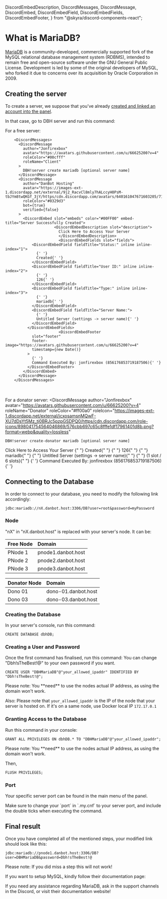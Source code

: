   DiscordEmbedDescription,
  DiscordMessages,
  DiscordMessage,
  DiscordEmbed,
  DiscordEmbedField,
  DiscordEmbedFields,
  DiscordEmbedFooter,
} from "@skyra/discord-components-react";

# What is MariaDB?

[MariaDB](https://mariadb.org/) is a community-developed, commercially supported fork of the MySQL relational database management system (RDBMS), intended to remain free and open-source software under the GNU General Public License. Development is led by some of the original developers of MySQL, who forked it due to concerns over its acquisition by Oracle Corporation in 2009.

<Redirect
  href="https://en.wikipedia.org/wiki/MariaDB"
  label="Source: Wikipedia"
/>

## Creating the server

To create a server, we suppose that you've already [created and linked an account into the panel](/getting-started).

In that case, go to DBH server and run this command:

For a free server:

        <DiscordMessages>
          <DiscordMessage
            author="Jonfirexbox"
            avatar="https://avatars.githubusercontent.com/u/66625200?v=4"
            roleColor="#00cfff"
            roleName="Client"
          >
            DBH!server create mariadb [optional server name]
          </DiscordMessage>
          <DiscordMessage
            author="DanBot Hosting"
            avatar="https://images-ext-1.discordapp.net/external/9j2_RacvCl8mly7hALccyH0PsM-tbJYm8twQKGf_3jY/https/cdn.discordapp.com/avatars/640161047671603205/718aa5783508125a02e3b244a1bf096e.png"
            roleColor="#0329d3"
            bot={true}
            verified={false}
          >
            <DiscordEmbed slot="embeds" color="#00FF00" embed-title="Server Successfully Created">
    					  <DiscordEmbedDescription slot="description">
    						Click Here to Access Your Server
    						</DiscordEmbedDescription>
    						<DiscordEmbedFields slot="fields">
                <DiscordEmbedField fieldTitle="Status:" inline inline-index="1">
                  {' '}
                  Created{' '}
                </DiscordEmbedField>
                <DiscordEmbedField fieldTitle="User ID:" inline inline-index="2">
                  {' '}
                  126{' '}
                </DiscordEmbedField>
                <DiscordEmbedField fieldTitle="Type:" inline inline-index="3">
                  {' '}
                  mariadb{' '}
                </DiscordEmbedField>
                <DiscordEmbedField fieldTitle="Server Name:">
                  {' '}
                  Untitled Server (settings -> server name){' '}
                </DiscordEmbedField>
              </DiscordEmbedFields>
    						<DiscordEmbedFooter
                slot="footer"
                footer-image="https://avatars.githubusercontent.com/u/66625200?v=4"
                timestamp={new Date()}
              >
                {' '}
                Command Executed By: jonfirexbox (856176853719187506){' '}
              </DiscordEmbedFooter>
            </DiscordEmbed>
          </DiscordMessage>
        </DiscordMessages>

<br></br>
For a donator server:
<DiscordMessages>
  <DiscordMessage
    author="Jonfirexbox"
    avatar="https://avatars.githubusercontent.com/u/66625200?v=4"
    roleName="Donator"
    roleColor="#ff00a0"
    roleIcon="https://images-ext-1.discordapp.net/external/jcxosamsnMQwF-XU7dDsYt5Mz_ti0BRJc5pzpGSDPQ0/https/cdn.discordapp.com/role-icons/898041754564046869/576cbb697c65c8fffe1df17961401d8b.png?format=webp&quality=lossless"
  >
    DBH!server create-donator mariadb [optional server name]
  </DiscordMessage>
  <DiscordMessage
    author="DanBot Hosting"
    avatar="https://images-ext-1.discordapp.net/external/9j2_RacvCl8mly7hALccyH0PsM-tbJYm8twQKGf_3jY/https/cdn.discordapp.com/avatars/640161047671603205/718aa5783508125a02e3b244a1bf096e.png"
    roleColor="#0329d3"
    bot={true}
    verified={false}
  >
    <DiscordEmbed
      slot="embeds"
      color="#00FF00"
      embed-title="Server Successfully Created"
    >
      <DiscordEmbedDescription slot="description">
        Click Here to Access Your Server
      </DiscordEmbedDescription>
      <DiscordEmbedFields slot="fields">
        <DiscordEmbedField fieldTitle="Status:" inline inline-index="1">
          {" "}
          Created{" "}
        </DiscordEmbedField>
        <DiscordEmbedField fieldTitle="User ID:" inline inline-index="2">
          {" "}
          126{" "}
        </DiscordEmbedField>
        <DiscordEmbedField fieldTitle="Type:" inline inline-index="3">
          {" "}
          mariadb{" "}
        </DiscordEmbedField>
        <DiscordEmbedField fieldTitle="Server Name:">
          {" "}
          Untitled Server (settings -> server name){" "}
        </DiscordEmbedField>
        <DiscordEmbedField fieldTitle="Slots Used:">
          {" "}
          (1 slot / 6 slots){" "}
        </DiscordEmbedField>
      </DiscordEmbedFields>
      <DiscordEmbedFooter
        slot="footer"
        footer-image="https://avatars.githubusercontent.com/u/66625200?v=4"
        timestamp={new Date()}
      >
        {' '}
        Command Executed By: jonfirexbox (856176853719187506){' '}
      </DiscordEmbedFooter>
    </DiscordEmbed>
  </DiscordMessage>
</DiscordMessages>

## Connecting to the Database

In order to connect to your database, you need to modify the following link accordingly:

```text
jdbc:mariadb://nX.danbot.host:3306/DB?user=root&password=myPassword
```

### Node

"nX" in "nX.danbot.host" is replaced with your server's node. It can be:

| Free Node | Domain             |
| :-------- | :----------------- |
| PNode 1   | pnode1.danbot.host |
| PNode 2   | pnode2.danbot.host |
| PNode 3   | pnode3.danbot.host |

| Donator Node | Domain              |
| :----------- | :------------------ |
| Dono 01      | dono-01.danbot.host |
| Dono 03      | dono-03.danbot.host |

### Creating the Database

In your server's console, run this command:

```text
CREATE DATABASE dbhDB;
```

### Creating a User and Password

Once the first command has finalised, run this command:
You can change "Dbh!sTheBest!@" to your own password if you want.

```text
CREATE USER "DBHMariaDB"@"your_allowed_ipaddr" IDENTIFIED BY "Dbh!sTheBest!@";
```

<Tip>
Please note: You **need** to use the nodes actual IP address, as using the domain won't work.

Also: Please note that `your_allowed_ipaddr` is the IP of the node that your server is hosted on. If it's on a same node, use Docker local IP `172.17.0.1`
</Tip>

### Granting Access to the Database

Run this command in your console:

```text
GRANT ALL PRIVILEGES ON dbhDB.* TO "DBHMariaDB"@"your_allowed_ipaddr";
```

<Tip>
Please note: You **need** to use the nodes actual IP address, as using the domain won't work.
</Tip>

Then,

```text
FLUSH PRIVILEGES;
```

### Port

Your specific server port can be found in the main menu of the panel.

<Tip>
  Make sure to change your `port` in `.my.cnf` to your server port, and include the
  double ticks when executing the command.
</Tip>

## Final result

Once you have completed all of the mentioned steps, your modified link should look like this:

```text
jdbc:mariadb://pnode1.danbot.host:3306/DB?user=DBHMariaDB&password=Dbh!sTheBest!@
```

<Tip>Please note: If you did miss a step this will not work!</Tip>

If you want to setup MySQL, kindly follow their documentation page:
<Redirect href="https://dev.mysql.com/doc/" label="MySQL Docs" />

If you need any assistance regarding MariaDB, ask in the support channels in the Discord, or visit their documentation website!
<Redirect href="https://mariadb.org/documentation/" label="MariaDB Docs" />

